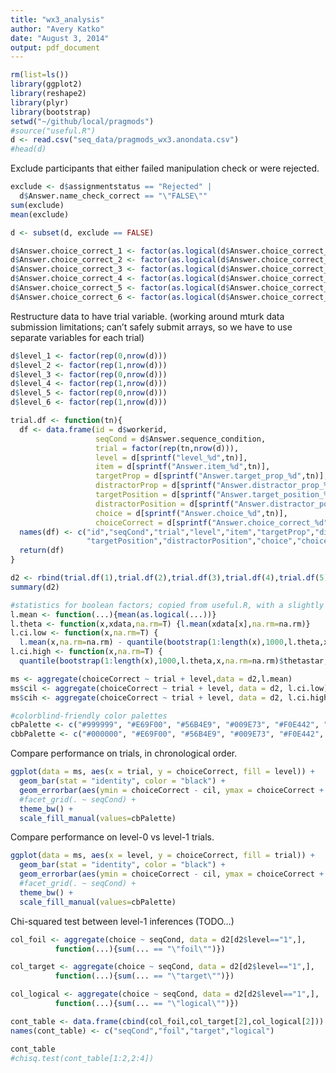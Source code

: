 ---
title: "wx3_analysis"
author: "Avery Katko"
date: "August 3, 2014"
output: pdf_document
---

```{r}
rm(list=ls())
library(ggplot2)
library(reshape2)
library(plyr)
library(bootstrap)
setwd("~/github/local/pragmods")
#source("useful.R")
d <- read.csv("seq_data/pragmods_wx3.anondata.csv")
#head(d)
```

Exclude participants that either failed manipulation check or were rejected.

```{r}
exclude <- d$assignmentstatus == "Rejected" |
  d$Answer.name_check_correct == "\"FALSE\""
sum(exclude)
mean(exclude)

d <- subset(d, exclude == FALSE)

d$Answer.choice_correct_1 <- factor(as.logical(d$Answer.choice_correct_1))
d$Answer.choice_correct_2 <- factor(as.logical(d$Answer.choice_correct_2))
d$Answer.choice_correct_3 <- factor(as.logical(d$Answer.choice_correct_3))
d$Answer.choice_correct_4 <- factor(as.logical(d$Answer.choice_correct_4))
d$Answer.choice_correct_5 <- factor(as.logical(d$Answer.choice_correct_5))
d$Answer.choice_correct_6 <- factor(as.logical(d$Answer.choice_correct_6))
```

Restructure data to have trial variable. (working around mturk data submission limitations; can't safely submit arrays, so we have to use separate variables for each trial)

```{r}
d$level_1 <- factor(rep(0,nrow(d)))
d$level_2 <- factor(rep(1,nrow(d)))
d$level_3 <- factor(rep(0,nrow(d)))
d$level_4 <- factor(rep(1,nrow(d)))
d$level_5 <- factor(rep(0,nrow(d)))
d$level_6 <- factor(rep(1,nrow(d)))

trial.df <- function(tn){
  df <- data.frame(id = d$workerid,
                   seqCond = d$Answer.sequence_condition,
                   trial = factor(rep(tn,nrow(d))),
                   level = d[sprintf("level_%d",tn)],
                   item = d[sprintf("Answer.item_%d",tn)],
                   targetProp = d[sprintf("Answer.target_prop_%d",tn)],
                   distractorProp = d[sprintf("Answer.distractor_prop_%d",tn)],
                   targetPosition = d[sprintf("Answer.target_position_%d",tn)],
                   distractorPosition = d[sprintf("Answer.distractor_position_%d",tn)],
                   choice = d[sprintf("Answer.choice_%d",tn)],
                   choiceCorrect = d[sprintf("Answer.choice_correct_%d",tn)])
  names(df) <- c("id","seqCond","trial","level","item","targetProp","distractorProp",
                 "targetPosition","distractorPosition","choice","choiceCorrect")
  return(df)
}

d2 <- rbind(trial.df(1),trial.df(2),trial.df(3),trial.df(4),trial.df(5),trial.df(6))
summary(d2)
```

```{r}
#statistics for boolean factors; copied from useful.R, with a slightly different mean function to work with the choiceCorrect factor
l.mean <- function(...){mean(as.logical(...))}
l.theta <- function(x,xdata,na.rm=T) {l.mean(xdata[x],na.rm=na.rm)}
l.ci.low <- function(x,na.rm=T) {
  l.mean(x,na.rm=na.rm) - quantile(bootstrap(1:length(x),1000,l.theta,x,na.rm=na.rm)$thetastar,.025,na.rm=na.rm)}
l.ci.high <- function(x,na.rm=T) {
  quantile(bootstrap(1:length(x),1000,l.theta,x,na.rm=na.rm)$thetastar,.975,na.rm=na.rm) - l.mean(x,na.rm=na.rm)}

ms <- aggregate(choiceCorrect ~ trial + level,data = d2,l.mean)
ms$cil <- aggregate(choiceCorrect ~ trial + level, data = d2, l.ci.low)$choiceCorrect
ms$cih <- aggregate(choiceCorrect ~ trial + level, data = d2, l.ci.high)$choiceCorrect

#colorblind-friendly color palettes
cbPalette <- c("#999999", "#E69F00", "#56B4E9", "#009E73", "#F0E442", "#0072B2", "#D55E00", "#CC79A7")
cbbPalette <- c("#000000", "#E69F00", "#56B4E9", "#009E73", "#F0E442", "#0072B2", "#D55E00", "#CC79A7")
```

Compare performance on trials, in chronological order.

```{r}
ggplot(data = ms, aes(x = trial, y = choiceCorrect, fill = level)) +
  geom_bar(stat = "identity", color = "black") +
  geom_errorbar(aes(ymin = choiceCorrect - cil, ymax = choiceCorrect + cih), width = 0.2) +
  #facet_grid(. ~ seqCond) + 
  theme_bw() +
  scale_fill_manual(values=cbPalette)
```

Compare performance on level-0 vs level-1 trials.

```{r}
ggplot(data = ms, aes(x = level, y = choiceCorrect, fill = trial)) +
  geom_bar(stat = "identity", color = "black") +
  geom_errorbar(aes(ymin = choiceCorrect - cil, ymax = choiceCorrect + cih), width = 0.2) +
  #facet_grid(. ~ seqCond) +
  theme_bw() +
  scale_fill_manual(values=cbPalette)
```

Chi-squared test between level-1 inferences (TODO...)

```{r}
col_foil <- aggregate(choice ~ seqCond, data = d2[d2$level=="1",], 
          function(...){sum(... == "\"foil\"")})

col_target <- aggregate(choice ~ seqCond, data = d2[d2$level=="1",], 
          function(...){sum(... == "\"target\"")})

col_logical <- aggregate(choice ~ seqCond, data = d2[d2$level=="1",], 
          function(...){sum(... == "\"logical\"")})

cont_table <- data.frame(cbind(col_foil,col_target[2],col_logical[2]))
names(cont_table) <- c("seqCond","foil","target","logical")

cont_table
#chisq.test(cont_table[1:2,2:4])
```
